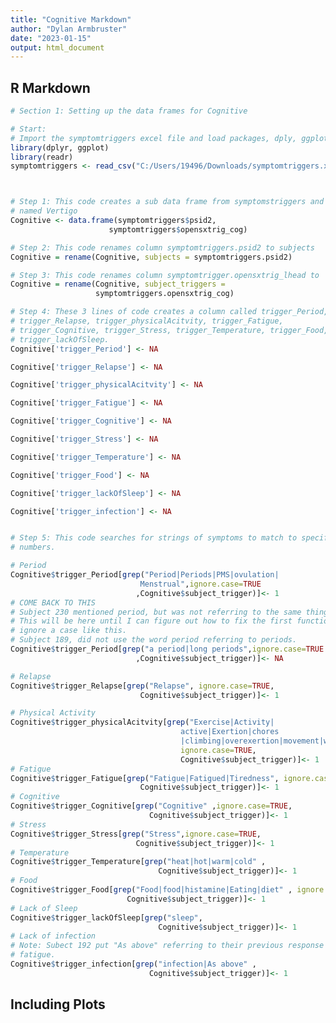 ---
title: "Cognitive Markdown"
author: "Dylan Armbruster"
date: "2023-01-15"
output: html_document
---


## R Markdown

```{r}
# Section 1: Setting up the data frames for Cognitive

# Start:
# Import the symptomtriggers excel file and load packages, dply, ggplot2
library(dplyr, ggplot)
library(readr)
symptomtriggers <- read_csv("C:/Users/19496/Downloads/symptomtriggers.xlsx - all.csv")



# Step 1: This code creates a sub data frame from symptomstriggers and is
# named Vertigo
Cognitive <- data.frame(symptomtriggers$psid2, 
                      symptomtriggers$opensxtrig_cog)

# Step 2: This code renames column symptomtriggers.psid2 to subjects 
Cognitive = rename(Cognitive, subjects = symptomtriggers.psid2)

# Step 3: This code renames column symptomtrigger.opensxtrig_lhead to 
Cognitive = rename(Cognitive, subject_triggers = 
                   symptomtriggers.opensxtrig_cog)

# Step 4: These 3 lines of code creates a column called trigger_Period,
# trigger_Relapse, trigger_physicalAcitvity, trigger_Fatigue,           
# trigger_Cognitive, trigger_Stress, trigger_Temperature, trigger_Food, 
# trigger_lackOfSleep.                                                  
Cognitive['trigger_Period'] <- NA

Cognitive['trigger_Relapse'] <- NA

Cognitive['trigger_physicalAcitvity'] <- NA

Cognitive['trigger_Fatigue'] <- NA

Cognitive['trigger_Cognitive'] <- NA

Cognitive['trigger_Stress'] <- NA

Cognitive['trigger_Temperature'] <- NA

Cognitive['trigger_Food'] <- NA

Cognitive['trigger_lackOfSleep'] <- NA

Cognitive['trigger_infection'] <- NA


# Step 5: This code searches for strings of symptoms to match to specific coded
# numbers.                                                                     

# Period  
Cognitive$trigger_Period[grep("Period|Periods|PMS|ovulation|
                             Menstrual",ignore.case=TRUE
                            ,Cognitive$subject_trigger)]<- 1
# COME BACK TO THIS
# Subject 230 mentioned period, but was not referring to the same thing.
# This will be here until I can figure out how to fix the first function to 
# ignore a case like this.
# Subject 189, did not use the word period referring to periods.
Cognitive$trigger_Period[grep("a period|long periods",ignore.case=TRUE
                            ,Cognitive$subject_trigger)]<- NA

# Relapse 
Cognitive$trigger_Relapse[grep("Relapse", ignore.case=TRUE,
                             Cognitive$subject_trigger)]<- 1

# Physical Activity 
Cognitive$trigger_physicalAcitvity[grep("Exercise|Activity|
                                      active|Exertion|chores
                                      |climbing|overexertion|movement|walking",
                                      ignore.case=TRUE,
                                      Cognitive$subject_trigger)]<- 1
# Fatigue
Cognitive$trigger_Fatigue[grep("Fatigue|Fatigued|Tiredness", ignore.case=TRUE,
                             Cognitive$subject_trigger)]<- 1
# Cognitive
Cognitive$trigger_Cognitive[grep("Cognitive" ,ignore.case=TRUE,
                               Cognitive$subject_trigger)]<- 1
# Stress
Cognitive$trigger_Stress[grep("Stress",ignore.case=TRUE,
                            Cognitive$subject_trigger)]<- 1
# Temperature
Cognitive$trigger_Temperature[grep("heat|hot|warm|cold" ,
                                 Cognitive$subject_trigger)]<- 1
# Food
Cognitive$trigger_Food[grep("Food|food|histamine|Eating|diet" , ignore.case=TRUE,
                          Cognitive$subject_trigger)]<- 1
# Lack of Sleep
Cognitive$trigger_lackOfSleep[grep("sleep",
                                 Cognitive$subject_trigger)]<- 1
# Lack of infection
# Note: Subect 192 put "As above" referring to their previous response in 
# fatigue.
Cognitive$trigger_infection[grep("infection|As above" ,
                               Cognitive$subject_trigger)]<- 1
```

## Including Plots

